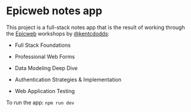 # Epicweb notes app

This project is a full-stack notes app that is the result of working through the [Epicweb](https://www.epicweb.dev/)
workshops by [@kentcdodds](https://github.com/kentcdodds):

- Full Stack Foundations

- Professional Web Forms

- Data Modeling Deep Dive

- Authentication Strategies & Implementation

- Web Application Testing

To run the app: `npm run dev`
